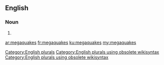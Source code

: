 ==English==

===Noun===
{{head|en}}

# {{plural of|megaquake}}

[[Category:English plurals]][[Category:English plurals using obsolete wikisyntax]][[Category:English plurals using obsolete wikisyntax]]

[[ar:megaquakes]]
[[fr:megaquakes]]
[[ku:megaquakes]]
[[my:megaquakes]]